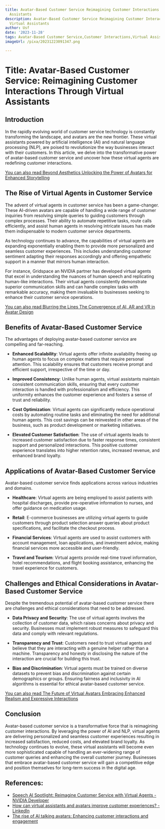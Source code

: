 ```yaml
---
title: Avatar-Based Customer Service Reimagining Customer Interactions Through Virtual
  Assistants
description: Avatar-Based Customer Service Reimagining Customer Interactions Through
  Virtual Assistants
author: Usf
date: '2023-11-28'
tags: Avatar-Based Customer Service,Customer Interactions,Virtual Assistants
imageUrl: /pixa/20231223091347.png

---
```

# Title: Avatar-Based Customer Service: Reimagining Customer Interactions  Through Virtual Assistants

## Introduction

In the rapidly evolving world of customer service technology is constantly transforming the landscape, and avatars  are the new frontier. These virtual  assistants powered by artificial  intelligence  (AI)  and natural language processing (NLP), are poised to revolutionize the  way businesses interact with their customers. In this  article, we delve  into the transformative power of  avatar-based  customer service and uncover how these virtual agents are redefining customer interactions.

[You can  also read Beyond Aesthetics Unlocking the Power of Avatars for Enhanced Storytelling](Beyond%20Aesthetics%20Unlocking%20the%20Power%20of%20Avatars%20for%20Enhanced%20Storytelling)


## The Rise of Virtual Agents in Customer Service

The advent of virtual agents in customer service has been a game-changer. These AI-driven avatars are capable of handling a wide range of  customer inquiries from resolving simple queries to guiding customers through complex processes. Their ability to automate repetitive tasks, route calls efficiently,  and  assist human agents in resolving intricate issues has made them  indispensable to modern customer service  departments.

As technology continues to advance, the capabilities of virtual agents are  expanding exponentially enabling them to provide more personalized and seamless customer experiences. This includes understanding customer sentiment adapting their responses accordingly  and offering empathetic  support in a manner that mirrors  human interaction.

For instance, Gridspace an NVIDIA partner has developed virtual agents that excel in understanding the nuances of human speech and replicating human-like interactions. Their virtual  agents consistently demonstrate superior communication skills and can  handle complex tasks with remarkable accuracy, making them invaluable to businesses seeking to enhance their customer service operations.

[You can also read Blurring the Lines The Convergence of AI, AR and VR in Avatar Design](Blurring%20the%20Lines%20The%20Convergence%20of%20AI%2C%20AR%2C%20and%20VR%20in%20Avatar%20Design)


## Benefits of Avatar-Based Customer Service

The advantages of deploying avatar-based  customer service are compelling and far-reaching.

-  **Enhanced Scalability**: Virtual agents offer infinite availability freeing up human  agents to focus on complex matters that require personal attention. This scalability  ensures that  customers  receive prompt and efficient support, irrespective of the time or day.

- **Improved Consistency**: Unlike human agents,  virtual assistants maintain consistent  communication skills, ensuring that every customer interaction is handled  with professionalism and efficiency. This uniformity  enhances  the customer experience and fosters a sense of trust and reliability.

- **Cost  Optimization**: Virtual agents can significantly reduce operational costs by automating  routine tasks  and eliminating the need for  additional human agents. This cost savings can be reinvested in other areas of the business, such as product development or  marketing initiatives.

- **Elevated  Customer Satisfaction**: The use of virtual  agents leads to increased customer satisfaction due to faster response times, consistent support and personalized interactions. This positive customer experience  translates into higher retention rates, increased revenue, and enhanced brand loyalty.

##  Applications of Avatar-Based Customer Service

Avatar-based customer  service  finds applications  across various industries and domains.

- **Healthcare**: Virtual agents are being employed to assist patients with hospital discharges, provide pre-operative information  to nurses, and  offer guidance on medication usage.

- **Retail**: E-commerce businesses are utilizing virtual agents to guide customers through product selection answer queries about product  specifications, and  facilitate  the checkout process.

- **Financial Services**: Virtual agents are used to assist customers with account management, loan applications, and investment  advice, making financial services more accessible and user-friendly.

-  **Travel and Tourism**: Virtual agents  provide real-time travel information, hotel recommendations, and flight booking assistance, enhancing the  travel experience for customers.

## Challenges and Ethical Considerations in  Avatar-Based Customer Service

Despite the tremendous potential of avatar-based customer service there are challenges and  ethical considerations that need to be addressed.

- **Data Privacy and Security**: The use of virtual agents involves  the collection of customer  data, which raises  concerns  about privacy and security. Businesses must implement robust  measures to safeguard this data and  comply with relevant regulations.

- **Transparency and Trust**: Customers need to trust  virtual agents and believe that they are  interacting with a genuine helper rather than a machine. Transparency and  honesty in disclosing  the nature of the interaction are crucial for building this trust.

- **Bias and Discrimination**: Virtual agents must be trained on diverse datasets to prevent bias and discrimination against certain demographics or groups. Ensuring fairness and inclusivity in AI algorithms is essential for ethical  avatar-based customer service.

[You can also  read The Future of Virtual Avatars Embracing Enhanced Realism and Expressive Interactions](The%20Future%20of%20Virtual%20Avatars%20Embracing%20Enhanced%20Realism%20and%20Expressive%20Interactions)


## Conclusion

Avatar-based customer service is a transformative force  that is reimagining customer interactions. By leveraging the power of AI and  NLP, virtual agents are delivering personalized and seamless customer experiences resulting in increased satisfaction, reduced costs, and elevated brand loyalty. As technology continues to  evolve,  these virtual assistants will become even more sophisticated capable of handling an ever-widening range  of  customer queries and enhancing the  overall customer journey. Businesses that embrace avatar-based customer service will gain a competitive edge  and position themselves for long-term success in the digital age.

## References:
- [Speech AI Spotlight: Reimagine Customer Service with Virtual Agents - NVIDIA Developer](https://developer.nvidia.com/blog/speech-ai-spotlight-reimagine-customer-service-with-virtual-agents/)
- [How can virtual assistants and avatars improve customer experiences? - LinkedIn](https://www.linkedin.com/advice/1/how-can-virtual-assistants-avatars-improve)
- [The rise of AI talking avatars: Enhancing customer interactions and engagement](https://www.revenuemarketingalliance.com/ai-talking-avatars-customer-interactions-and-engagement/)
